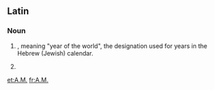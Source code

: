{{also|Appendix:Variations of "am"}}
==Latin==

===Noun===
{{en-noun}}

# {{initialism of|anno mundi|lang=en|nodot=1}}, meaning "year of the world", the designation used for years in the Hebrew (Jewish) calendar.
# {{alternative form of|a.m.|lag=en|nodot=1}}

[[et:A.M.]]
[[fr:A.M.]]